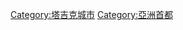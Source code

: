 {{noteTA
|G1=地名
}}
{{DEFAULTSORT:Dushanbe}}
{{Commonscat|Dushanbe}}

[[Category:塔吉克城市|Category:塔吉克城市]]
[[Category:亞洲首都|Category:亞洲首都]]